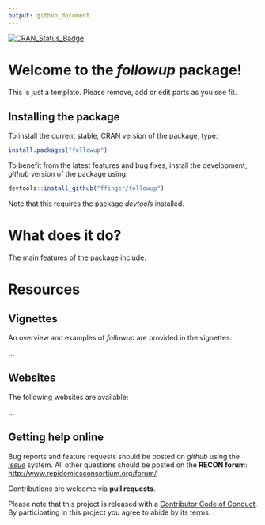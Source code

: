 ```yaml
---
output: github_document
---
```


[![CRAN_Status_Badge](http://www.r-pkg.org/badges/version/followup)](https://cran.r-project.org/package=followup)

# Welcome to the *followup* package!

This is just a template. Please remove, add or edit parts as you see fit.

## Installing the package

To install the current stable, CRAN version of the package, type:
```r
install.packages("followup")
```

To benefit from the latest features and bug fixes, install the development, *github* version of the package using:
```r
devtools::install_github("ffinger/followup")
```

Note that this requires the package *devtools* installed.


# What does it do?

The main features of the package include:



# Resources

## Vignettes

An overview and examples of *followup* are provided in the vignettes:

...

## Websites

The following websites are available:

...

## Getting help online

Bug reports and feature requests should be posted on *github* using the [*issue*](http://github.com/reconhub/followup/issues) system. All other questions should be posted on the **RECON forum**: <br>
[http://www.repidemicsconsortium.org/forum/](http://www.repidemicsconsortium.org/forum/)

Contributions are welcome via **pull requests**.

Please note that this project is released with a [Contributor Code of Conduct](CONDUCT.md). By participating in this project you agree to abide by its terms.


